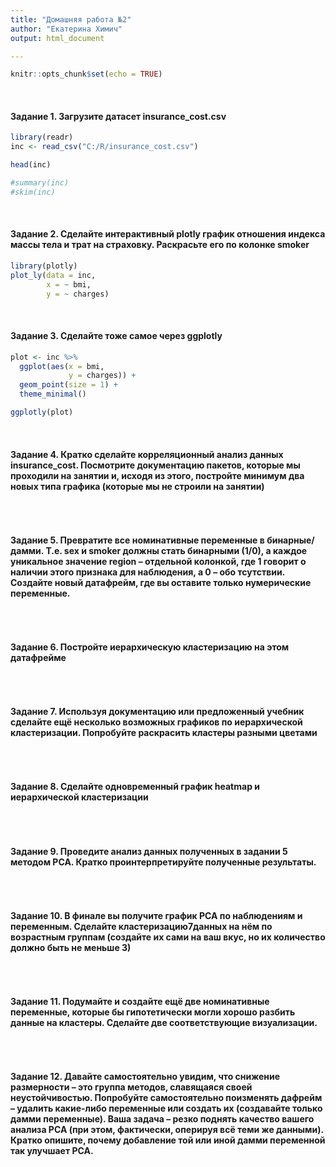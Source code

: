 ```yaml
---
title: "Домашняя работа №2"
author: "Екатерина Химич"
output: html_document

---
```


```r
knitr::opts_chunk$set(echo = TRUE)
```

&nbsp;

#### **Задание 1.** Загрузите датасет insurance_cost.csv

```r
library(readr)
inc <- read_csv("C:/R/insurance_cost.csv")

head(inc)

#summary(inc)
#skim(inc)
```
&nbsp;

#### **Задание 2.** Сделайте интерактивный plotly график отношения индекса массы тела и трат на страховку. Раскрасьте его по колонке smoker

```r
library(plotly)
plot_ly(data = inc,
        x = ~ bmi,
        y = ~ charges)
```

&nbsp;

#### **Задание 3.** Сделайте тоже самое через ggplotly

```r
plot <- inc %>% 
  ggplot(aes(x = bmi, 
             y = charges)) + 
  geom_point(size = 1) +
  theme_minimal()

ggplotly(plot)
```

&nbsp;

#### **Задание 4.** Кратко сделайте корреляционный анализ данных insurance_cost. Посмотрите  документацию пакетов, которые мы проходили на занятии и, исходя из этого, постройте минимум два новых типа графика (которые мы не строили на занятии)

```r

```

&nbsp;

#### **Задание 5.** Превратите все номинативные переменные в бинарные/дамми. Т.е. sex и smoker должны стать бинарными (1/0), а каждое уникальное значение region – отдельной  колонкой, где 1 говорит о наличии этого признака для наблюдения, а 0 – обо тсутствии. Создайте новый датафрейм, где вы оставите только нумерические  переменные.

```r

```

&nbsp;

#### **Задание 6.** Постройте иерархическую кластеризацию на этом датафрейме

```r

```

&nbsp;

#### **Задание 7.** Используя документацию или предложенный  учебник сделайте ещё несколько возможных графиков по иерархической  кластеризации. Попробуйте раскрасить кластеры разными цветами

```r

```

&nbsp;

#### **Задание 8.** Сделайте одновременный график heatmap и иерархической кластеризации 

```r

```

&nbsp;

#### **Задание 9.** Проведите анализ данных полученных в задании 5 методом PCA. Кратко  проинтерпретируйте полученные результаты.

```r

```

&nbsp;

#### **Задание 10.** В финале вы получите график PCA по наблюдениям и переменным. Сделайте  кластеризацию7данных на нём по возрастным группам (создайте их сами на ваш  вкус, но их количество должно быть не меньше 3)

```r

```

&nbsp;

#### **Задание 11.** Подумайте и создайте ещё две номинативные  переменные, которые бы гипотетически могли хорошо разбить данные на  кластеры. Сделайте две соответствующие визуализации.

```r

```

&nbsp;

#### **Задание 12.** Давайте самостоятельно увидим, что снижение  размерности – это группа методов, славящаяся своей неустойчивостью.  Попробуйте самостоятельно поизменять дафрейм – удалить какие-либо  переменные или создать их (создавайте только дамми переменные). Ваша задача – резко поднять качество вашего анализа PCA (при этом, фактически, оперируя всё  теми же данными). Кратко опишите, почему добавление той или иной дамми переменной так улучшает PCA. 


```r

```


